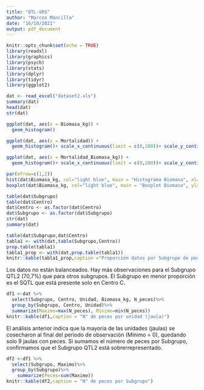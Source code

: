 ```yaml
---
title: "QTL-SRS"
author: "Marcos Mancilla"
date: "16/10/2021"
output: pdf_document
---
```


```r
knitr::opts_chunk$set(echo = TRUE)
library(readxl)
library(graphics)
library(psych)
library(stats)
library(dplyr)
library(tidyr)
library(ggplot2)
```

```r
dat <- read_excel("dataset2.xls")
summary(dat)
head(dat)
str(dat)
```

```r
ggplot(dat, aes(x = Biomasa_kg)) +
  geom_histogram()
```

```r
ggplot(dat, aes(x = Mortalidad)) +
  geom_histogram()+ scale_x_continuous(limit = c(0,200))+ scale_y_continuous(limit = c(0,2000))
```

```r
ggplot(dat, aes(x = Mortalidad_Biomasa_kg)) +
  geom_histogram()+ scale_x_continuous(limit = c(0,200))+ scale_y_continuous(limit = c(0,2000))
```

```r
par(mfrow=c(1,2))
hist(dat$Biomasa_kg, col="light blue", main = "Histograma Biomasa", xlab = "Biomasa (kg)")
boxplot(dat$Biomasa_kg, col="light blue", main = "Boxplot Biomasa", ylab = "Biomasa (kg)")
```

```r
table(dat$Subgrupo)
table(dat$Centro)
dat$Centro <- as.factor(dat$Centro)
dat$Subgrupo <- as.factor(dat$Subgrupo)
str(dat)
summary(dat)
```

```r
table(dat$Subgrupo,dat$Centro)
tabla1 <- with(dat,table(Subgrupo,Centro))
prop.table(tabla1)
tabla1_prop <- with(dat,prop.table(tabla1))
knitr::kable(tabla1_prop,caption ="Proporción datos por Subgrupo de peces en diferentes Centros")
```

Los datos no están balanceados. Hay más observaciones para el Subgrupo QTL2 (70,7%) que para otros subgrupos. El Subgrupo en menor proporción es el SQTL que está presente solo en Centro C.
```r
df1 <-dat %>%
  select(Subgrupo, Centro, Unidad, Biomasa_kg, N_peces)%>%
  group_by(Subgrupo, Centro, Unidad)%>%
  summarize(Maximo=max(N_peces), Minimo=min(N_peces))
knitr::kable(df1,caption = "N° de peces por unidad (jaula)")
```

El análisis anterior indica que la mayoría de las unidades (jaulas) se cosecharon al final del periodo de observación (Mínimo = 0), quedando solo 9 jaulas con peces. Si sumamos el número de peces por Subgrupo, confirmamos que el Subgrupo QTL2 está sobrerrepresentado. 
```r
df2 <-df1 %>%
  select(Subgrupo, Maximo)%>%
  group_by(Subgrupo)%>%
    summarize(Peces=sum(Maximo))
knitr::kable(df2,caption = "N° de peces por Subgrupo")
```

```r

```

```r

```

```r

```